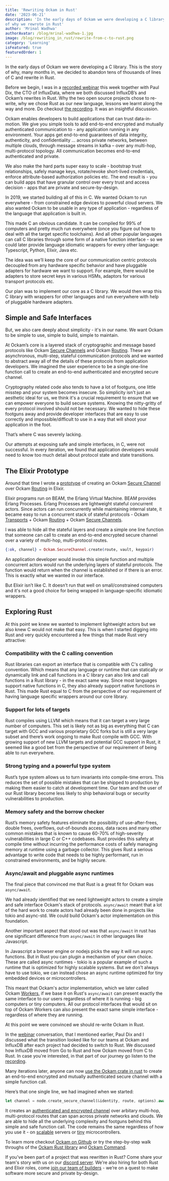 ```yaml
---
title: 'Rewriting Ockam in Rust'
date: '2023-06-21'
description: 'In the early days of Ockam we were developing a C library. This is the story
of why we rewrote in Rust'
author: 'Mrinal Wadhwa'
authorAvatar: /blog/mrinal-wadhwa-1.jpg
image: /blog/rewriting_in_rust/rewrite-from-c-to-rust.png
category: 'Learning'
isFeatured: true
featuredOrder: 1
---
```


In the early days of Ockam we were developing a C library. This is the story
of why, many months in, we decided to abandon tens of thousands of lines of C
and rewrite in Rust.

Before we begin, I was in a [recorded webinar](https://www.influxdata.com/resources/meet-the-founders-an-open-discussion-about-rewriting-using-rust/) this week together with Paul Dix,
the CTO of InfluxData, where we both discussed InfluxDB’s and Ockam’s rewrites in
Rust. Why the two open source projects chose to re-write, why we chose Rust as 
our new language, lessons we learnt along the way and more. Do checkout
[the recording](https://www.influxdata.com/resources/meet-the-founders-an-open-discussion-about-rewriting-using-rust/). It was an insightful discussion.

Ockam enables developers to build applications that can trust data-in-motion.
We give you simple tools to add end-to-end encrypted and mutually authenticated
communication to - any application running in any environment. Your apps get
end-to-end guarantees of data integrity, authenticity, and confidentiality …
across private networks, between multiple clouds, through message streams in
kafka – over any multi-hop, multi-protocol topology. All communication becomes
end-to-end authenticated and private.

We also make the hard parts super easy to scale - bootstrap trust relationships,
safely manage keys, rotate/revoke short-lived credentials, enforce
attribute-based authorization policies etc. The end result is - you can build
apps that have granular control over every trust and access decision - apps that
are private and secure-by-design. 

In 2019, we started building all of this in C. We wanted Ockam to run
everywhere - from constrained edge devices to powerful cloud servers. We also
wanted Ockam to be usable in any type of application - regardless of the language
that application is built in.

This made C an obvious candidate. It can be compiled for 99% of computers and
pretty much run everywhere (once you figure out how to deal with all the target
specific toolchains). And all other popular languages can call C libraries
through some form of a native function interface - so we could later provide
language idiomatic wrappers for every other language: Typescript, Python, Elixir, Java etc.

The idea was we’ll keep the core of our communication centric protocols 
decoupled from any hardware specific behavior and have pluggable adapters for 
hardware we want to support. For example, there would be adapters to store 
secret keys in various HSMs, adaptors for various transport protocols etc.

Our plan was to implement our core as a C library. We would then wrap
this C library with wrappers for other languages and run everywhere with help of pluggable hardware adapters.

## Simple and Safe Interfaces

But, we also care deeply about simplicity - it's in our name. We want Ockam to
be simple to use, simple to build, simple to maintain.

At Ockam’s core is a layered stack of cryptographic and message based protocols
like Ockam [Secure Channels](https://docs.ockam.io/reference/command/secure-channels)
and Ockam [Routing](https://docs.ockam.io/reference/command/routing). These are
asynchronous, multi-step, stateful communication protocols and we wanted to abstract
away all of the details of these protocols from application developers. We imagined
the user experience to be a single one-line function call to create an end-to-end
authenticated and encrypted secure channel.

Cryptography related code also tends to have a lot of footguns, one little
misstep and your system becomes insecure. So simplicity isn't just an aesthetic
ideal for us, we think it's a crucial requirement to ensure that we can empower
everyone to build secure systems. Knowing the nitty-gritty of every protocol
involved should not be necessary. We wanted to hide these footguns away and
provide developer interfaces that are easy to use correctly and
impossible/difficult to use in a way that will shoot your application in the foot.

That’s where C was severely lacking.

Our attempts at exposing safe and simple interfaces, in C, were not
successful. In every iteration, we found that application developers would need
to know too much detail about protocol state and state transitions. 

## The Elixir Prototype 

Around that time I wrote a
[prototype](https://github.com/build-trust/ockam/blob/develop/examples/elixir/get_started/06-secure-channel-over-two-transport-hops-initiator.exs#L16) of creating an Ockam
[Secure Channel](https://docs.ockam.io/reference/command/secure-channels) 
over Ockam [Routing](https://docs.ockam.io/reference/command/routing) in Elixir.

Elixir programs run on BEAM, the Erlang Virtual Machine. BEAM provides Erlang
Processes. Erlang Processes are lightweight stateful concurrent actors. Since actors
can run concurrently while maintaining internal state, it became easy to run a
concurrent stack of stateful protocols - Ockam
[Transports](https://docs.ockam.io/reference/command/routing) +
Ockam [Routing](https://docs.ockam.io/reference/command/routing) +
Ockam [Secure Channels](https://docs.ockam.io/reference/command/secure-channels).

I was able to hide all the stateful layers and create a simple one
line function that someone can call to create an end-to-end encrypted secure channel
over a variety of multi-hop, multi-protocol routes.

```elixir
{:ok, channel} = Ockam.SecureChannel.create(route, vault, keypair)
```

An application developer would invoke this simple function and multiple concurrent
actors would run the underlying layers of stateful protocols. The function would
return when the channel is established or if there is an error. This is exactly
what we wanted in our interface.

But Elixir isn’t like C. It doesn’t run that well on small/constrained computers 
and it's not a good choice for being wrapped in language-specific idiomatic wrappers.

## Exploring Rust

At this point we knew we wanted to implement lightweight actors but we also knew
C would not make that easy. This is when I started digging into Rust and very quickly 
encountered a few things that made Rust very attractive:

### Compatibility with the C calling convention

Rust libraries can export an interface that is compatible with C's calling 
convention. Which means that any language or runtime that can statically or dynamically
link and call functions in a C library can also link and call functions in a Rust library -
in the exact same way. Since most languages support native functions in C, they also already
support native functions in Rust. This made Rust equal to C from the perspective of our
requirement of having language specific wrappers around our core library.

### Support for lots of targets

Rust compiles using LLVM which means that it can target a very large number of 
computers. This set is likely not as big as everything that C can target with GCC
and various proprietary GCC forks but is still a very large subset and there’s work
ongoing to make Rust compile with GCC. With growing support of new LLVM targets
and potential GCC support in Rust, it seemed like a good bet from the perspective
of our requirement of being able to run everywhere.

### Strong typing and a powerful type system

Rust’s type system allows us to turn invariants into compile-time errors. This 
reduces the set of possible mistakes that can be shipped to production by making 
them easier to catch at development time. Our team and the user of our Rust library
become less likely to ship behavioral bugs or security vulnerabilities to production.

### Memory safety and the borrow checker

Rust’s memory safety features eliminate the possibility of use-after-frees, double
frees, overflows, out-of-bounds access, data races and many other common mistakes that
is known to cause 60-70% of high-severity vulnerabilities in large C or C++ codebases.
Rust provides this safety at compile time without incurring the performance
costs of safely managing memory at runtime using a garbage collector. This gives Rust
a serious advantage to write code that needs to be highly performant, run in constrained
environments, and be highly secure.

### Async/await and pluggable async runtimes

The final piece that convinced me that Rust is a great fit for Ockam was `async/await`.

We had already identified that we need lightweight actors to create a simple and safe
interface Ockam's stack of protocols. `async/await` meant that a lot of the hard work
to create actors had already been done in projects like tokio and async-std. We could
build Ockam's actor implementation on this foundation.

Another important aspect that stood out was that `async/await` in rust has one
significant difference from `async/await` in other languages like Javascript. 

In Javascript a browser engine or nodejs picks the way it will run async
functions. But in Rust you can plugin a mechanism of your own choice. These are
called async runtimes - tokio is a popular example of such a runtime that is
optimized for highly scalable systems. But we don't always have to use tokio, we
can instead chose an async runtime optimized for tiny embedded devices or microcontrollers.

This meant that Ockam's actor implementation, which we later called Ockam
[Workers](https://docs.ockam.io/reference/libraries/rust/nodes),
if we base it on Rust's `async/await` can present exactly the same interface to our users
regardless of where it is running - big computers or tiny computers. All our protocol
interfaces that would sit on top of Ockam Workers can also present the exact same simple
interface - regardless of where they are running.

At this point we were convinced we should re-write Ockam in Rust.

In the [webinar](https://www.influxdata.com/resources/meet-the-founders-an-open-discussion-about-rewriting-using-rust/) conversation,
that I mentioned earlier, Paul Dix and I discussed what the transition looked
like for our teams at Ockam and InfluxDB after each project had decided to switch
to Rust. We discussed how InfluxDB moved from Go to Rust and how Ockam moved from
C to Rust. In case you're interested, in that part of our journey go listen to the
[recording](https://www.influxdata.com/resources/meet-the-founders-an-open-discussion-about-rewriting-using-rust/).

Many iterations later, anyone can now
[use the Ockam crate in rust](https://docs.ockam.io/reference/libraries/rust/secure-channels)
to create an end-to-end encrypted and mutually authenticated secure channel
with a simple function call.

Here’s that one single line, we had imagined when we started:

```rust
let channel = node.create_secure_channel(&identity, route, options).await?;
```

It creates an [authenticated and encrypted channel]((https://docs.ockam.io/reference/libraries/rust/secure-channels))
over arbitary multi-hop, multi-protocol routes that can span across private networks
and clouds. We are able to hide all the underlying complexity and footguns behind
this simple and safe function call. The code remains the same regardless of how you use it -
on [scalable](https://github.com/build-trust/ockam/blob/develop/examples/rust/get_started/examples/05-secure-channel-over-two-transport-hops-initiator.rs)
servers or [tiny](https://github.com/build-trust/ockam/blob/develop/examples/rust/get_started/examples/05-secure-channel-over-two-transport-hops-initiator.rs) microcontrollers.

To learn more checkout [Ockam on Github](https://github.com/build-trust/ockam) or
try the step-by-step walk throughs of the [Ockam Rust library](https://docs.ockam.io/reference/libraries/rust) and [Ockam Command](https://docs.ockam.io/reference/command).

If you've been part of a project that was rewritten in Rust? Come share your team's
story with us on our [discord server](https://discord.gg/bewvnm6zqS). We're also
hiring for both Rust and Elixir roles, come [join our team of builders](https://www.ockam.io/team) -
we’re on a quest to make software more secure and private by-design.
